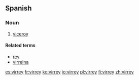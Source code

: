 ==Spanish==

===Noun===
{{es-noun|m|es}}

# [[viceroy]]

====Related terms====
* [[rey]]
* [[virreina]]

[[es:virrey]]
[[fr:virrey]]
[[ko:virrey]]
[[io:virrey]]
[[pl:virrey]]
[[fi:virrey]]
[[zh:virrey]]